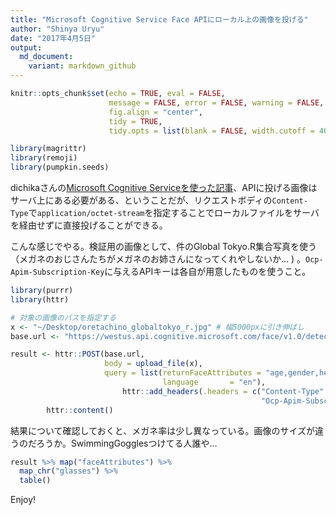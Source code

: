 ```yaml
---
title: "Microsoft Cognitive Service Face APIにローカル上の画像を投げる" 
author: "Shinya Uryu"
date: "2017年4月5日"
output: 
  md_document:
    variant: markdown_github
---
```


```r
knitr::opts_chunk$set(echo = TRUE, eval = FALSE, 
                      message = FALSE, error = FALSE, warning = FALSE,
                      fig.align = "center",
                      tidy = TRUE,
                      tidy.opts = list(blank = FALSE, width.cutoff = 40))
```

```r
library(magrittr)
library(remoji)
library(pumpkin.seeds)
```

dichikaさんの[Microsoft Cognitive Serviceを使った記事](http://d.hatena.ne.jp/dichika/20170402/p1)、APIに投げる画像はサーバ上にある必要がある、ということだが、リクエストボディの`Content-Type`で`application/octet-stream`を指定することでローカルファイルをサーバを経由せずに直接投げることができる。

こんな感じでやる。検証用の画像として、件のGlobal Tokyo.R集合写真を使う（メガネのおじさんたちがメガネのお姉さんになってくれやしないか... )
。`Ocp-Apim-Subscription-Key`に与えるAPIキーは各自が用意したものを使うこと。

```r
library(purrr)
library(httr)

# 対象の画像のパスを指定する
x <- "~/Desktop/oretachino_globaltokyo_r.jpg" # 幅5000pxに引き伸ばし
base.url <- "https://westus.api.cognitive.microsoft.com/face/v1.0/detect"

result <- httr::POST(base.url,
                     body = upload_file(x),
                     query = list(returnFaceAttributes = "age,gender,headPose,smile,facialHair,glasses,emotion",
                                  language       = "en"),
                         httr::add_headers(.headers = c("Content-Type" = "application/octet-stream",
                                                        "Ocp-Apim-Subscription-Key" = config::get("mcsc_apim_face_key", file = "~/nightley/n_general/config.yml")))) %>% 
        httr::content()
```

結果について確認しておくと、メガネ率は少し異なっている。画像のサイズが違うのだろうか。SwimmingGogglesつけてる人誰や...

```r
result %>% map("faceAttributes") %>% 
  map_chr("glasses") %>% 
  table()
```

Enjoy!

